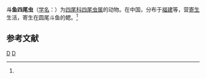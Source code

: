 {{Speciesbox
| genus = Tetrauronema
| species = macropodus
| authority = (Wu, Wang et Jiang, 1988)<ref name='id9698'>{{cite web| url =http://www.bioinfo.cn/db05/BjdwSpecies.php?action=view&id=9698| title =斗鱼四尾虫| work =《中国动物物种编目数据库》| publisher =中国科学院微生物研究所| author =中国科学院动物研究所| accessdate =2009-04-16| deadurl =yes| archiveurl =https://web.archive.org/web/20160305012905/http://www.bioinfo.cn/db05/BjdwSpecies.php?action=view&id=9698| archivedate =2016-03-05}}</ref>
}}

'''斗鱼四尾虫'''（[[学名|学名]]：{{lang|la|''Tetrauronema macropodus''}}）为[[四尾科|四尾科]][[四尾虫属|四尾虫属]]的动物。在中国，分布于[[福建|福建]]等，营[[寄生|寄生]]生活，寄生在圆尾斗鱼的鳃。<ref name='id9698'/>

== 参考文献 ==
{{reflist}}

{{taxonbar}}

[[Category:1988年描述的动物|D]]
[[Category:四尾虫属|D]]


{{Cnidarian-stub}}